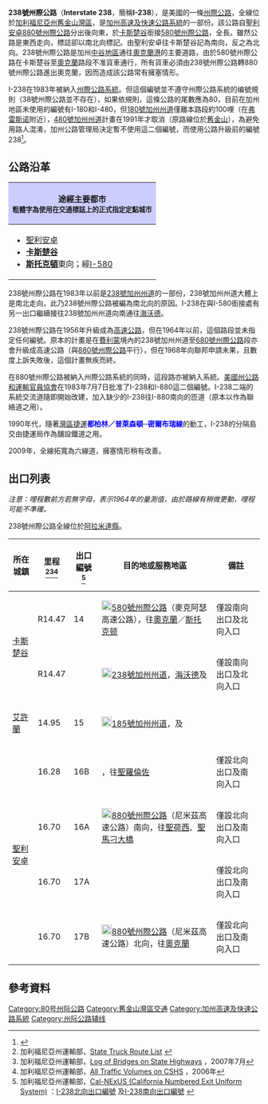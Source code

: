 {{Infobox US Road
|Name = 238號州際公路<br />Interstate 238
|Shield = I-238 (CA).svg
|Map = California Interstate 238 cropped.svg
|Mile = 2.126
|Km = 3.421
|LengthRef = <ref name="trucklist"></ref>
|Direction A = 南
|Direction B = 北
|System=州际公路系统
|From = [[File:I-580_(CA).svg|20px]][[580號州際公路_(加利福尼亞州)|I-580]]（[[卡斯楚谷_(加利福尼亞州)|卡斯楚谷]]）
|To = [[File:I-880_(CA).svg|20px]][[880號州際公路_(加利福尼亞州)|I-880]]（[[聖利安卓_(加利福尼亞州)|聖利安卓]]）
|Formed = 1956年完工，1983年納入系統
}}

'''238號州際公路'''（'''Interstate 238'''，簡稱'''I-238'''），是美國的一條[[州際公路系統|州際公路]]，全線位於[[加利福尼亞州|加利福尼亞州]][[舊金山灣區|舊金山灣區]]，是[[加州高速及快速公路系統|加州高速及快速公路系統]]的一部份。該公路自[[聖利安卓_(加利福尼亞州)|聖利安卓]][[880號州際公路_(加利福尼亞州)|880號州際公路]]分出後向東，於[[卡斯楚谷(加利福尼亞州)|卡斯楚谷]]銜接[[580號州際公路_(加利福尼亞州)|580號州際公路]]，全長{{Convert|2.126|mi|km|3}}。雖然公路是東西走向，標誌卻以南北向標記。由聖利安卓往卡斯楚谷記為南向，反之為北向。238號州際公路是加州[[中谷地區|中谷地區]]通往[[奧克蘭港|奧克蘭港]]的主要道路，由於580號州際公路在卡斯楚谷至[[奧克蘭_(加利福尼亞州)|奧克蘭]]路段不准貨車通行，所有貨車必須由238號州際公路轉880號州際公路進出奧克蘭，因而造成該公路常有擁塞情形。

I-238在1983年被納入[[州際公路系統|州際公路系統]]。但這個編號並不遵守州際公路系統的编號規則（38號州際公路並不存在），如果依規則，這條公路的尾數應為80，目前在加州地區未使用的編號有I-180和I-480，但[[180號加州州道|180號加州州道]]僅離本路段約100哩（在[[弗雷斯诺|弗雷斯诺]]附近），[[480號加州州道|480號加州州道]]計畫在1991年才取消（原路線位於[[舊金山|舊金山]]），為避免用路人混淆，加州公路管理局決定暫不使用這二個編號，而使用公路升級前的編號238<ref>{{Cite web |url=http://www.gbcnet.com/roads/I-238/ |title=Indigestion 238 |accessdate=2008-10-18 |archive-date=2020-09-21 |archive-url=https://web.archive.org/web/20200921060037/http://www.gbcnet.com/roads/I-238/ |dead-url=no }}</ref>。

== 公路沿革 ==

{| class="infobox" width="300px"
!style="background: #ccf;"|途經主要都市<br /><small>'''粗體字'''為使用在交通標誌上的正式指定定點城市</small>
|-
|
* [[聖利安卓_(加利福尼亞州)|聖利安卓]]
* '''[[卡斯楚谷_(加利福尼亞州)|卡斯楚谷]]'''
* '''[[斯托克頓_(加利福尼亞州)|斯托克頓]]'''東向；經[[I-580_(加利福尼亞州)|I-580]]
|}
238號州際公路在1983年以前是[[238號加州州道|238號加州州道]]的一部份，238號加州州道大體上是南北走向，此乃238號州際公路被編為南北向的原因。I-238在與I-580銜接處有另一出口繼續接往238號加州州道向南通往[[海沃德_(加利福尼亞州)|海沃德]]。

238號州際公路在1956年升級成為[[高速公路|高速公路]]，但在1964年以前，這個路段並未指定任何編號。原本的計畫是在[[費利蒙_(加利福尼亞州)|費利蒙]]境內的238號加州州道至[[680號州際公路_(加利福尼亞州)|680號州際公路]]段亦會升級成高速公路（與[[880號州際公路_(加利福尼亞州)|880號州際公路]]平行），但在1968年向聯邦申請未果，且數度上訴失敗後，這個計畫無疾而終。

在880號州際公路被納入州際公路系統的同時，這段路亦被納入系統。[[美國州公路和運輸官員協會|美國州公路和運輸官員協會]]在1983年7月7日批准了I-238和I-880這二個編號。I-238二端的系統交流道隨即開始改建，加入缺少的I-238往I-880南向的匝道（原本以{{lang|en|Hesperian Boulevard}}作為聯絡道之用）。

1990年代，隨著[[灣區捷運|灣區捷運]]<span style="color: blue;">'''都柏林／普萊森頓─密爾布瑞線'''</span>的動工，I-238的分隔島交由捷運局作為舖設鐵道之用。

2009年，全線拓寬為六線道，擁塞情形稍有改善。

== 出口列表 ==
''注意：哩程數前方若無字母，表示1964年的量測值，由於路線有稍做更動，哩程可能不準確。''

238號州際公路全線位於[[阿拉米達縣|阿拉米達縣]]。
{| class=wikitable
!所在城鎮
!里程<br /><ref name=trucklist>加利福尼亞州運輸部，[http://www.dot.ca.gov/hq/traffops/trucks/truckmap/truck-route-list.xls State Truck Route List] {{Wayback|url=http://www.dot.ca.gov/hq/traffops/trucks/truckmap/truck-route-list.xls |date=20090205175759 }}</ref><ref name=bridgelog>加利福尼亞州運輸部，[http://www.dot.ca.gov/hq/structur/strmaint/brlog2.htm Log of Bridges on State Highways] {{Wayback|url=http://www.dot.ca.gov/hq/structur/strmaint/brlog2.htm |date=20161105071133 }}，2007年7月</ref><ref>加利福尼亞州運輸部，[http://traffic-counts.dot.ca.gov/ All Traffic Volumes on CSHS] {{Wayback|url=http://traffic-counts.dot.ca.gov/ |date=20080304094226 }}，2006年</ref>
!width=40px|出口編號<ref>加利福尼亞州運輸部，[http://www.dot.ca.gov/hq/traffops/signtech/calnexus/ Cal-NExUS (California Numbered Exit Uniform System)] {{Wayback|url=http://www.dot.ca.gov/hq/traffops/signtech/calnexus/ |date=20190503055623 }}：[http://www.dot.ca.gov/hq/traffops/signtech/calnexus/pdf/twothirtyeightnorth.pdf I-238北向出口編號] {{Wayback|url=http://www.dot.ca.gov/hq/traffops/signtech/calnexus/pdf/twothirtyeightnorth.pdf |date=20081027061200 }} 及[http://www.dot.ca.gov/hq/traffops/signtech/calnexus/pdf/twothirtyeightsouth.pdf I-238南向出口編號] {{Wayback|url=http://www.dot.ca.gov/hq/traffops/signtech/calnexus/pdf/twothirtyeightsouth.pdf |date=20081027060902 }}</ref>
!目的地或服務地區
!備註
|-
|rowspan=2|[[卡斯楚谷_(加利福尼亞州)|卡斯楚谷]]
|R14.47
|14
|[[File:I-580.svg|20px]][[580號州際公路_(加利福尼亞州)|580號州際公路]]（麥克阿瑟高速公路），往[[奧克蘭_(加州)|奧克蘭]]／[[斯托克顿_(加利福尼亚州)|斯托克顿]]
|僅設南向出口及北向入口
|-
|R14.47
|
|[[File:California_238.svg|20px]][[238號加州州道|238號加州州道]]，[[海沃德_(加利福尼亞州)|海沃德]]及{{lang|en|Castro Valley Boulevard}}
|僅設南向出口及北向入口
|-
|[[艾許蘭_(加利福尼亞州)|艾許蘭]]
|14.95
|15
|[[File:California_185.svg|20px]][[185號加州州道|185號加州州道]]，{{lang|en|Mission Boulevard}}及{{lang|en|East 14th Street}}
|
|-
|rowspan=4|[[聖利安卓_(加利福尼亞州)|聖利安卓]]
|16.28
|16B
|{{lang|en|Hesperian Boulevard}}，往[[聖羅倫佐_(加利福尼亞州)|聖羅倫佐]]
|僅設北向出口及南向入口
|-
|16.70
|16A
|[[File:I-880.svg|20px]][[880號州際公路_(加利福尼亞州)|880號州際公路]]（尼米茲高速公路）南向，往[[聖荷西_(加利福尼亞州)|聖荷西]]、[[聖馬刁大橋|聖馬刁大橋]]
|僅設北向出口及南向入口
|-
|16.70
|17A
|{{lang|en|Washington Avenue}}
|僅設北向出口及南向入口
|-
|16.70
|17B
|[[File:I-880.svg|20px]][[880號州際公路_(加利福尼亞州)|880號州際公路]]（尼米茲高速公路）北向，往[[奧克蘭_(加州)|奧克蘭]]
|僅設北向出口及南向入口
|}

== 參考資料 ==
{{Reflist}}
{{旧金山湾区高速公路}}
{{80号州际公路及其辅助线}}

[[Category:80号州际公路|Category:80号州际公路]]
[[Category:舊金山灣區交通|Category:舊金山灣區交通]]
[[Category:加州高速及快速公路系統|Category:加州高速及快速公路系統]]
[[Category:州际公路辅线|Category:州际公路辅线]]
